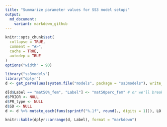 ```yaml
---
title: "Summarize parameter values for SS3 model setups"
output:
  md_document:
    variant: markdown_github
---
```


```r
knitr::opts_chunk$set(
  collapse = TRUE,
  comment = "#>",
  cache = TRUE,
  autodep = TRUE
)
options("width" = 90)
```

```r
library("ss3models")
library("dplyr")
d <- get_parvalues(system.file("models", package = "ss3models"), write_csv = FALSE)
```

```r
d[d$Label == "mat50%_fem", "Label"] <- "mat50perc_fem" # or we'll break knitr
d$PRIOR <- NULL
d$PR_type <- NULL
d$SD <- NULL
d <- d %>% mutate_each(funs(sprintf("%.1f", round(., digits = 1))), LO:HI)
```

```r
knitr::kable(dplyr::arrange(d, Label), format = "markdown")
```
